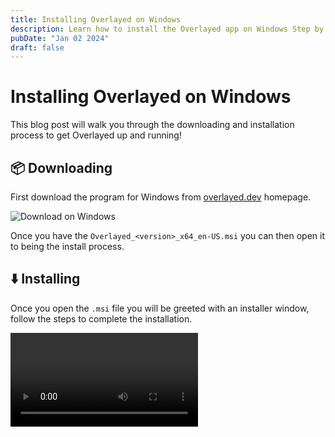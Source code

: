 ```yaml
---
title: Installing Overlayed on Windows
description: Learn how to install the Overlayed app on Windows Step by Step
pubDate: "Jan 02 2024"
draft: false
---
```



# Installing Overlayed on Windows

This blog post will walk you through the downloading and installation process to get Overlayed up and running!

## 📦 Downloading

First download the program for Windows from [overlayed.dev](https://overlayed.dev) homepage.

![Download on Windows](/img/blog/installing-overlayed-on-windows/download.png)

Once you have the `Overlayed_<version>_x64_en-US.msi` you can then open it to being the install process.

## ⬇️ Installing

Once you open the `.msi` file you will be greeted with an installer window, follow the steps to complete the installation.

<Video src="/img/blog/installing-overlayed-on-windows/install.mp4" />

### Windows SmartScreen

Because Overlayed has not built trust with Microsoft you might see a smartscreen warning. You can click `More info` and then `Run anyway` to continue with the installation.

![First smart screen prompt](/img/blog/installing-overlayed-on-windows/smartscreen-1.png)
![Second smart screen prompt](/img/blog/installing-overlayed-on-windows/smartscreen-2.png)

## 🥳 Congratulations!

You now have Overlayed and you can follow the steps provided in the app to get started!
